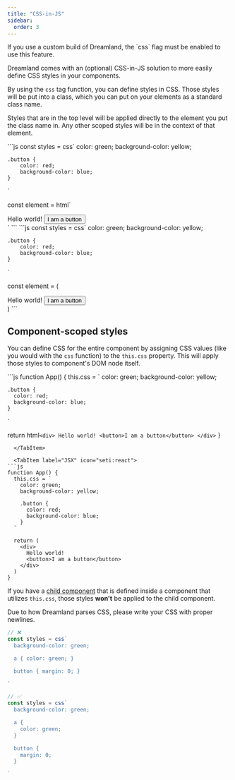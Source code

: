 ```yaml
---
title: "CSS-in-JS"
sidebar:
  order: 3
---
```



<Aside>
  If you use a custom build of Dreamland, the `css` flag must be enabled to use this feature.
</Aside>

Dreamland comes with an (optional) CSS-in-JS solution to more easily define CSS styles in your components. 

By using the `css` tag function, you can define styles in CSS. Those styles will be put into a class, which you can put on your elements as a standard class name.

Styles that are in the top level will be applied directly to the element you put the class name in. Any other scoped styles will be in the context of that element.


<Tabs syncKey="language">
  <TabItem label="JavaScript" icon="seti:javascript">
```js
const styles = css`
  color: green;
	background-color: yellow;

	.button {
		color: red;
		background-color: blue;
	}
`

const element = html`
  <div class=${styles}>
    Hello world!
    <button>I am a button</button>
  </div>
`
```
  </TabItem>

  <TabItem label="JSX" icon="seti:react">
```js
const styles = css`
  color: green;
	background-color: yellow;

	.button {
		color: red;
		background-color: blue;
	}
`

const element = (
  <div class={styles}>
    Hello world!
    <button>I am a button</button>
  </div>
)
```
  </TabItem>
</Tabs>

## Component-scoped styles

You can define CSS for the entire component by assigning CSS values (like you would with the `css` function) to the `this.css` property. This will apply those styles to component's DOM node itself.

<Tabs syncKey="language">
  <TabItem label="JavaScript" icon="seti:javascript">
```js
function App() {
  this.css = `
    color: green;
    background-color: yellow;

    .button {
      color: red;
      background-color: blue;
    }
  `

  return html`
    <div>
      Hello world!
      <button>I am a button</button>
    </div>
  `
}
```
  </TabItem>

  <TabItem label="JSX" icon="seti:react">
```js
function App() {
  this.css = `
    color: green;
    background-color: yellow;

    .button {
      color: red;
      background-color: blue;
    }
  `

  return (
    <div>
      Hello world!
      <button>I am a button</button>
    </div>
  )
}
```
  </TabItem>
</Tabs>

If you have a [child component](/intro/components/#components-as-children) that is defined inside a component that utilizes `this.css`, those styles **won't** be applied to the child component.

<Aside type="caution" title="Limitation">
  Due to how Dreamland parses CSS, please write your CSS with proper newlines.

  ```js
  // ❌
  const styles = css`
    background-color: green;

    a { color: green; }

    button { margin: 0; }

  `

  // ✅
  const styles = css`
    background-color: green;

    a {
      color: green;
    }

    button {
      margin: 0;
    }

  `
  ```
</Aside>